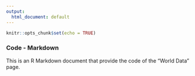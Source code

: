 ---
output:
  html_document: default
---

```{r setup, include=FALSE}
knitr::opts_chunk$set(echo = TRUE)

```

### Code - Markdown

This is an R Markdown document that provide the code of the "World Data" page.
```{r code = readLines("world.R"),eval=FALSE}

```
